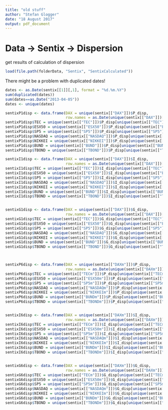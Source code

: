 ```yaml
---
title: "old stuff"
author: "Stefan Glogger"
date: "18 August 2017"
output: pdf_document
---
```


# Data -> Sentix -> Dispersion

get results of calculation of dispersion


```r
load(file.path(folderData, "Sentix", "SentixCalculated"))
```

There might be a problem with duplicated dates!

```r
dates <- as.Date(sentix[[1]][,1], format = "%d.%m.%Y")
sum(duplicated(dates))
sum(dates==as.Date("2013-04-05"))
dates <- unique(dates)
```


```r
sentixP1disp <- data.frame(DAX = unique(sentix[["DAX"]])$P_disp, 
                           row.names = as.Date(unique(sentix[["DAX"]])[,1], format = "%d.%m.%Y"))
sentixP1disp$TEC = unique(sentix[["TEC"]])$P_disp[unique(sentix[["TEC"]])$Datum %in% dates]
sentixP1disp$ESX50 = unique(sentix[["ESX50"]])$P_disp[unique(sentix[["ESX50"]])$Datum %in% dates]
sentixP1disp$SP5 = unique(sentix[["SP5"]])$P_disp[unique(sentix[["SP5"]])$Datum %in% dates]
sentixP1disp$NASDAQ = unique(sentix[["NASDAQ"]])$P_disp[unique(sentix[["NASDAQ"]])$Datum %in% dates]
sentixP1disp$NIKKEI = unique(sentix[["NIKKEI"]])$P_disp[unique(sentix[["NIKKEI"]])$Datum %in% dates]
sentixP1disp$BUND = unique(sentix[["BUND"]])$P_disp[unique(sentix[["BUND"]])$Datum %in% dates]
sentixP1disp$TBOND = unique(sentix[["TBOND"]])$P_disp[unique(sentix[["TBOND"]])$Datum %in% dates]

sentixI1disp <- data.frame(DAX = unique(sentix[["DAX"]])$I_disp, 
                           row.names = as.Date(unique(sentix[["DAX"]])[,1], format = "%d.%m.%Y"))
sentixI1disp$TEC = unique(sentix[["TEC"]])$I_disp[unique(sentix[["TEC"]])$Datum %in% dates]
sentixI1disp$ESX50 = unique(sentix[["ESX50"]])$I_disp[unique(sentix[["ESX50"]])$Datum %in% dates]
sentixI1disp$SP5 = unique(sentix[["SP5"]])$I_disp[unique(sentix[["SP5"]])$Datum %in% dates]
sentixI1disp$NASDAQ = unique(sentix[["NASDAQ"]])$I_disp[unique(sentix[["NASDAQ"]])$Datum %in% dates]
sentixI1disp$NIKKEI = unique(sentix[["NIKKEI"]])$I_disp[unique(sentix[["NIKKEI"]])$Datum %in% dates]
sentixI1disp$BUND = unique(sentix[["BUND"]])$I_disp[unique(sentix[["BUND"]])$Datum %in% dates]
sentixI1disp$TBOND = unique(sentix[["TBOND"]])$I_disp[unique(sentix[["TBOND"]])$Datum %in% dates]


sentixG1disp <- data.frame(DAX = unique(sentix[["DAX"]])$G_disp, 
                           row.names = as.Date(unique(sentix[["DAX"]])[,1], format = "%d.%m.%Y"))
sentixG1disp$TEC = unique(sentix[["TEC"]])$G_disp[unique(sentix[["TEC"]])$Datum %in% dates]
sentixG1disp$ESX50 = unique(sentix[["ESX50"]])$G_disp[unique(sentix[["ESX50"]])$Datum %in% dates]
sentixG1disp$SP5 = unique(sentix[["SP5"]])$G_disp[unique(sentix[["SP5"]])$Datum %in% dates]
sentixG1disp$NASDAQ = unique(sentix[["NASDAQ"]])$G_disp[unique(sentix[["NASDAQ"]])$Datum %in% dates]
sentixG1disp$NIKKEI = unique(sentix[["NIKKEI"]])$G_disp[unique(sentix[["NIKKEI"]])$Datum %in% dates]
sentixG1disp$BUND = unique(sentix[["BUND"]])$G_disp[unique(sentix[["BUND"]])$Datum %in% dates]
sentixG1disp$TBOND = unique(sentix[["TBOND"]])$G_disp[unique(sentix[["TBOND"]])$Datum %in% dates]



sentixP6disp <- data.frame(DAX = unique(sentix[["DAXm"]])$P_disp, 
                           row.names = as.Date(unique(sentix[["DAXm"]])[,1], format = "%d.%m.%Y"))
sentixP6disp$TEC = unique(sentix[["TECm"]])$P_disp[unique(sentix[["TECm"]])$Datum %in% dates]
sentixP6disp$ESX50 = unique(sentix[["ESX50m"]])$P_disp[unique(sentix[["ESX50m"]])$Datum %in% dates]
sentixP6disp$SP5 = unique(sentix[["SP5m"]])$P_disp[unique(sentix[["SP5m"]])$Datum %in% dates]
sentixP6disp$NASDAQ = unique(sentix[["NASDAQm"]])$P_disp[unique(sentix[["NASDAQm"]])$Datum %in% dates]
sentixP6disp$NIKKEI = unique(sentix[["NIKKEIm"]])$P_disp[unique(sentix[["NIKKEIm"]])$Datum %in% dates]
sentixP6disp$BUND = unique(sentix[["BUNDm"]])$P_disp[unique(sentix[["BUNDm"]])$Datum %in% dates]
sentixP6disp$TBOND = unique(sentix[["TBONDm"]])$P_disp[unique(sentix[["TBONDm"]])$Datum %in% dates]


sentixI6disp <- data.frame(DAX = unique(sentix[["DAXm"]])$I_disp, 
                           row.names = as.Date(unique(sentix[["DAXm"]])[,1], format = "%d.%m.%Y"))
sentixI6disp$TEC = unique(sentix[["TECm"]])$I_disp[unique(sentix[["TECm"]])$Datum %in% dates]
sentixI6disp$ESX50 = unique(sentix[["ESX50m"]])$I_disp[unique(sentix[["ESX50m"]])$Datum %in% dates]
sentixI6disp$SP5 = unique(sentix[["SP5m"]])$I_disp[unique(sentix[["SP5m"]])$Datum %in% dates]
sentixI6disp$NASDAQ = unique(sentix[["NASDAQm"]])$I_disp[unique(sentix[["NASDAQm"]])$Datum %in% dates]
sentixI6disp$NIKKEI = unique(sentix[["NIKKEIm"]])$I_disp[unique(sentix[["NIKKEIm"]])$Datum %in% dates]
sentixI6disp$BUND = unique(sentix[["BUNDm"]])$I_disp[unique(sentix[["BUNDm"]])$Datum %in% dates]
sentixI6disp$TBOND = unique(sentix[["TBONDm"]])$I_disp[unique(sentix[["TBONDm"]])$Datum %in% dates]


sentixG6disp <- data.frame(DAX = unique(sentix[["DAXm"]])$G_disp, 
                           row.names = as.Date(unique(sentix[["DAXm"]])[,1], format = "%d.%m.%Y"))
sentixG6disp$TEC = unique(sentix[["TECm"]])$G_disp[unique(sentix[["TECm"]])$Datum %in% dates]
sentixG6disp$ESX50 = unique(sentix[["ESX50m"]])$G_disp[unique(sentix[["ESX50m"]])$Datum %in% dates]
sentixG6disp$SP5 = unique(sentix[["SP5m"]])$G_disp[unique(sentix[["SP5m"]])$Datum %in% dates]
sentixG6disp$NASDAQ = unique(sentix[["NASDAQm"]])$G_disp[unique(sentix[["NASDAQm"]])$Datum %in% dates]
sentixG6disp$NIKKEI = unique(sentix[["NIKKEIm"]])$G_disp[unique(sentix[["NIKKEIm"]])$Datum %in% dates]
sentixG6disp$BUND = unique(sentix[["BUNDm"]])$G_disp[unique(sentix[["BUNDm"]])$Datum %in% dates]
sentixG6disp$TBOND = unique(sentix[["TBONDm"]])$G_disp[unique(sentix[["TBONDm"]])$Datum %in% dates]
```
